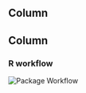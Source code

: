Column {data-width=250}
----------

###

Column {data-width=200}
----------

###

### R workflow {.superHeroLightGray}

![Package Workflow](www/package-workflow.png) \
